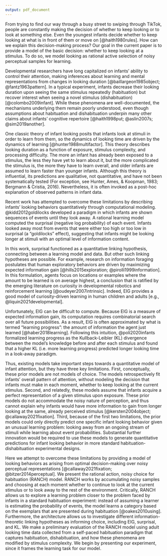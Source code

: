 ```yaml
---
output: pdf_document
---
```


From trying to find our way through a busy street to swiping through TikTok, people are constantly making the decision of whether to keep looking or to look at something else. Even the youngest infants decide whether to keep looking at what is in front of them or move on [@haith1980rules]. How can we explain this decision-making process? Our goal in the current paper is to provide a model of the basic decision: whether to keep looking at a stimulus. To do so, we model looking as rational active selection of noisy perceptual samples for learning.

Developmental researchers have long capitalized on infants’ ability to control their attention, making inferences about learning and mental representations from changes in looking duration [@baillargeon1985object; @fantz1963pattern]. In a typical experiment, infants decrease their looking duration upon seeing the same stimulus repeatedly (habituation) but recover interest when seeing a novel stimulus (dishabituation) [@colombo2009infant]. While these phenomena are well-documented, the mechanisms underlying them remain poorly understood, even though assumptions about habituation and dishabituation underpin many other claims about infants' cognitive repertoire [@haith1998put; @aslin2007s; @sim2019another]. 

One classic theory of infant looking posits that infants look at stimuli in order to learn from them, so the dynamics of looking time are driven by the dynamics of learning [@hunter1988multifactor]. This theory describes looking duration as a function of exposure, stimulus complexity, and processing difficulty. The more an infant has already been exposed to a stimulus, the less they have yet to learn about it, but the more complicated the stimulus is, the more they have to learn overall, and older infants are assumed to learn faster than younger infants. Although this theory is influential, its predictions are qualitative, not quantitative, and have not been systematically tested (For exception, see Hunter, Ames, & Koopman, 1983; Bergmann & Cristia, 2016). Nevertheless, it is often invoked as a post-hoc explanation of observed patterns in infant data.

Recent work has attempted to overcome these limitations by describing infants’ looking behaviors quantitatively through computational modeling. @kidd2012goldilocks developed a paradigm in which infants are shown sequences of events until they look away. A rational learning model computed the surprisal (negative log probability) of each event. Infants looked away most from events that were either too high or too low in surprisal (a “goldilocks” effect), suggesting that infants might be looking longer at stimuli with an optimal level of information content. 

In this work, surprisal functioned as a quantitative linking hypothesis, connecting between a learning model and data. But other such linking hypotheses are possible. For example, research on information foraging postulates that human exploratory behaviors are driven by maximizing expected information gain [@hills2015exploration; @pirolli1999information]. In this formulation, agents focus on locations or examples where the amount to be learned is on average highest, a conclusion that is ratified by the emerging literature on curiosity in developmental robotics and reinforcement learning [@oudeyer2007intrinsic]. Indeed, EIG provides a good model of curiosity-driven learning in human children and adults [e.g., @liquin2021developmental]. 

Unfortunately, EIG can be difficult to compute. Because EIG is a measure of expected information gain, its computation requires combinatorial search over all future possibilities. As a result, EIG is often approximated by what is termed “learning progress”: the amount of information the agent just learned [@haber2018learning]. Following this intuition, @poli2020infants formalized learning progress as the Kullback-Leibler (KL) divergence between the model’s knowledge before and after each stimulus and found that a higher KL (i.e. more learning progress) predicted longer looking time in a look-away paradigm.

Thus, existing models take important steps towards a quantitative model of infant attention, but they have three key limitations. First, conceptually, these prior models are not models of choice. The models retrospectively fit infants’ overall pattern of attention, without modeling the decision that infants must make in each moment, whether to keep looking at the current stimulus. Second, and relatedly, these models assume that infants acquire a perfect representation of a given stimulus upon exposure. These prior models do not accommodate the noisy nature of perception, and thus cannot explain why infants would have more information to gain from longer looking at the same, already perceived stimulus [@kersten2004object; @callaway2021fixation]. Third, because of the first two limitations, the prior models could only directly predict one specific infant looking behavior given an unusual learning problem: looking away from an ongoing stream of stimuli while learning about event probabilities. Substantial further innovation would be required to use these models to generate quantitative predictions for infant looking behavior in more standard habituation-dishabituation experimental designs.

Here we attempt to overcome these limitations by providing a model of looking behaviors as arising from optimal decision-making over noisy perceptual representations [@callaway2021fixation; @bitzer2014perceptual]. We present the rational action, noisy choice for habituation (RANCH) model. RANCH works by accumulating noisy samples and choosing at each moment whether to continue to look at the current stimulus or to look away to the rest of the environment. Critically, RANCH allows us to explore a learning problem closer to the problem faced by infants in a standard habituation experiment: instead of assuming a learner is estimating the probability of events, the model learns a category based on the exemplars that are presented during habituation [@oakes2010using]. Furthermore, the architecture allows us to investigate different information-theoretic linking hypotheses as informing choice, including EIG, surprisal, and KL. We make a preliminary evaluation of the RANCH model using adult looking time data collected from a self-paced habituation paradigm that captures habituation, dishabituation, and how these phenomena are modified by stimulus complexity. We begin by presenting our experiment, since it frames the learning task for our model.
